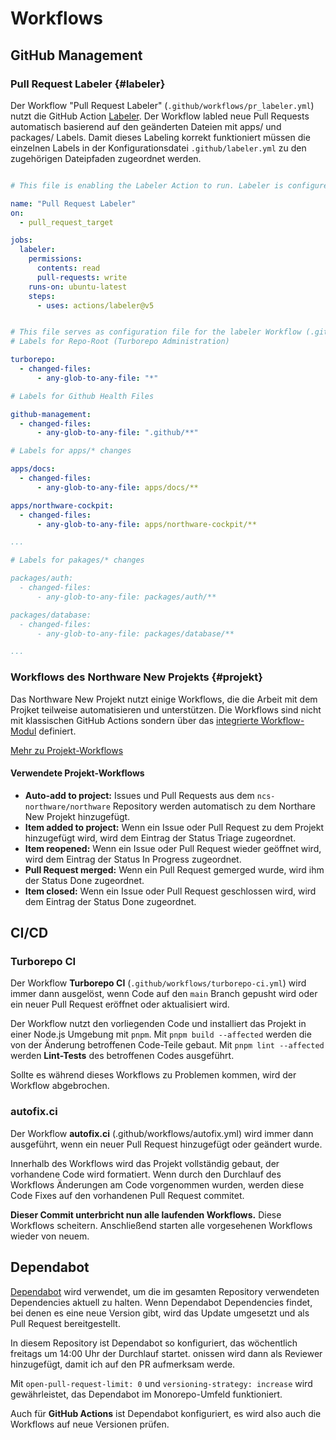 # Workflows

## GitHub Management

### Pull Request Labeler {#labeler}

Der Workflow "Pull Request Labeler" (`.github/workflows/pr_labeler.yml`) nutzt die GitHub Action [Labeler](https://github.com/marketplace/actions/labeler).
Der Workflow labled neue Pull Requests automatisch basierend auf den geänderten Dateien mit <GithubBadge color="black" borderColor="black">apps/</GithubBadge> und <GithubBadge color="black" background="#F0B9F8">packages/</GithubBadge> Labels.
Damit dieses Labeling korrekt funktioniert müssen die einzelnen Labels in der Konfigurationsdatei `.github/labeler.yml` zu den zugehörigen Dateipfaden zugeordnet werden.

```yaml title=".github/workflows/pr_labeler.yml"

# This file is enabling the Labeler Action to run. Labeler is configured in .github/labeler.yml

name: "Pull Request Labeler"
on:
  - pull_request_target

jobs:
  labeler:
    permissions:
      contents: read
      pull-requests: write
    runs-on: ubuntu-latest
    steps:
      - uses: actions/labeler@v5

```

```yaml title=".github/labeler.yml"

# This file serves as configuration file for the labeler Workflow (.github/workflows/pr_labeler.yml)
# Labels for Repo-Root (Turborepo Administration)

turborepo:
  - changed-files:
      - any-glob-to-any-file: "*"

# Labels for Github Health Files

github-management:
  - changed-files:
      - any-glob-to-any-file: ".github/**"

# Labels for apps/* changes

apps/docs:
  - changed-files:
      - any-glob-to-any-file: apps/docs/**

apps/northware-cockpit:
  - changed-files:
      - any-glob-to-any-file: apps/northware-cockpit/**

...

# Labels for pakages/* changes

packages/auth:
  - changed-files:
      - any-glob-to-any-file: packages/auth/**

packages/database:
  - changed-files:
      - any-glob-to-any-file: packages/database/**

...

```


### Workflows des Northware New Projekts {#projekt}

Das Northware New Projekt nutzt einige Workflows, die die Arbeit mit dem Projket teilweise automatisieren und unterstützen. 
Die Workflows sind nicht mit klassischen GitHub Actions sondern über das [integrierte Workflow-Modul](https://docs.github.com/de/issues/planning-and-tracking-with-projects/automating-your-project/using-the-built-in-automations) definiert.

[Mehr zu Projekt-Workflows](https://docs.github.com/de/issues/planning-and-tracking-with-projects/automating-your-project)

#### Verwendete Projekt-Workflows

- **Auto-add to project:** Issues und Pull Requests aus dem `ncs-northware/northware` Repository werden automatisch zu dem Northare New Projekt hinzugefügt.
- **Item added to project:** Wenn ein Issue oder Pull Request zu dem Projekt hinzugefügt wird, wird dem Eintrag der Status <GithubBadge statusTheme="blue">Triage</GithubBadge> zugeordnet.
- **Item reopened:** Wenn ein Issue oder Pull Request wieder geöffnet wird, wird dem Eintrag der Status <GithubBadge statusTheme="yellow">In Progress</GithubBadge> zugeordnet.
- **Pull Request merged:** Wenn ein Pull Request gemerged wurde, wird ihm der Status <GithubBadge statusTheme="purple">Done</GithubBadge> zugeordnet.
- **Item closed:** Wenn ein Issue oder Pull Request geschlossen wird, wird dem Eintrag der Status <GithubBadge statusTheme="purple">Done</GithubBadge> zugeordnet.

## CI/CD

### Turborepo CI

Der Workflow **Turborepo CI** (`.github/workflows/turborepo-ci.yml`) wird immer dann ausgelöst, wenn Code auf den `main` Branch gepusht wird oder ein neuer Pull Request eröffnet oder aktualisiert wird.

Der Workflow nutzt den vorliegenden Code und installiert das Projekt in einer Node.js Umgebung mit `pnpm`.
Mit `pnpm build --affected` werden die von der Änderung betroffenen Code-Teile gebaut. 
Mit `pnpm lint --affected` werden **Lint-Tests** des betroffenen Codes ausgeführt.

Sollte es während dieses Workflows zu Problemen kommen, wird der Workflow abgebrochen.

### autofix.ci

Der Workflow **autofix.ci** (.github/workflows/autofix.yml) wird immer dann ausgeführt, wenn ein neuer Pull Request hinzugefügt oder geändert wurde.

Innerhalb des Workflows wird das Projekt vollständig gebaut, der vorhandene Code wird formatiert.
Wenn durch den Durchlauf des Workflows Änderungen am Code vorgenommen wurden, werden diese Code Fixes auf den vorhandenen Pull Request commitet.

**Dieser Commit unterbricht nun alle laufenden Workflows.** Diese Workflows scheitern. Anschließend starten alle vorgesehenen Workflows wieder von neuem.

## Dependabot

[Dependabot](https://docs.github.com/en/code-security/dependabot) wird verwendet, um die im gesamten Repository verwendeten Dependencies aktuell zu halten.
Wenn Dependabot Dependencies findet, bei denen es eine neue Version gibt, wird das Update umgesetzt und als Pull Request bereitgestellt.

In diesem Repository ist Dependabot so konfiguriert, das wöchentlich freitags um 14:00 Uhr der Durchlauf startet. onissen wird dann als Reviewer hinzugefügt, damit ich auf den PR aufmerksam werde.

Mit `open-pull-request-limit: 0` und `versioning-strategy: increase` wird gewährleistet, das Dependabot im Monorepo-Umfeld funktioniert.

Auch für **GitHub Actions** ist Dependabot konfiguriert, es wird also auch die Workflows auf neue Versionen prüfen.

